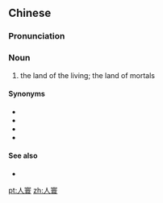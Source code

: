 ==Chinese==
{{zh-forms}}

===Pronunciation===
{{zh-pron
|m=rénhuán
|c=jan4 waan4
|cat=n
}}

===Noun===
{{zh-noun}}

# {{lb|zh|literary}} the land of the living; the land of mortals

====Synonyms====
* {{zh-l|塵世}}
* {{zh-l|人間}}
* {{zh-l|人世}}
* {{zh-l|人世間}}

====See also====
* {{zh-l|世間}}

[[pt:人寰]]
[[zh:人寰]]